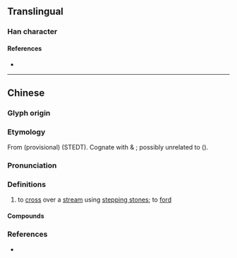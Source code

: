 {{character info}}
==Translingual==

===Han character===
{{Han char|rn=85|rad=水|as=15|sn=18|four=31127|canj=EMTB|ids=⿰氵厲}}

====References====
* {{Han ref|kx=0658.120|dkj=18569|dj=1068.130|hdz=31767.030|uh=6FFF|ud=28671|bh=EFF2|bd=61426}}

----

==Chinese==
{{zh-forms|s=𪵱|alt=砅}}

===Glyph origin===
{{Han etym}}

===Etymology===
From {{der|zh|sit-pro|*rap||to cross (river), to ford, to wade}} (provisional) (STEDT). Cognate with {{cog|bo|tr=rab(s)|t=ford}} & {{cog|kac|tr=rap⁵⁵}}; possibly unrelated to {{och-l|瀨}} ({{zh-ref|Schuessler, 2007}}).

===Pronunciation===
{{zh-pron
|m=lì
|c=lai6
|mn=lē
|mc=y
|oc=y
|cat=v
}}

===Definitions===
{{zh-hanzi}}

# {{lb|zh|literary}} to [[cross]] over a [[stream]] using [[stepping stone]]s; to [[ford]]

====Compounds====
{{zh-der|槌骨濿髓}}

===References===
* {{R:twedu|B02329}}